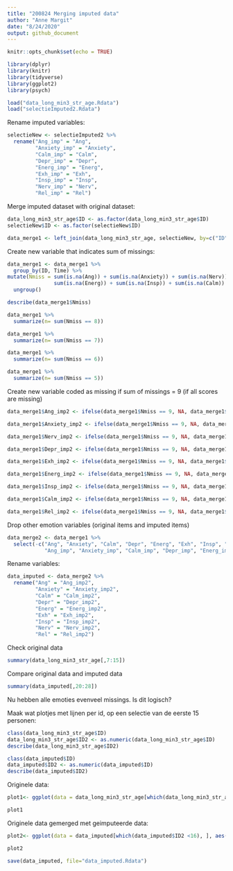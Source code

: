 ```yaml
---
title: "200824 Merging imputed data"
author: "Anne Margit"
date: "8/24/2020"
output: github_document
---
```


```r
knitr::opts_chunk$set(echo = TRUE)
```

```r
library(dplyr)
library(knitr)
library(tidyverse)
library(ggplot2)
library(psych)
```

```r
load("data_long_min3_str_age.Rdata")
load("selectieImputed2.Rdata")
```

Rename imputed variables: 
```r
selectieNew <- selectieImputed2 %>%
  rename("Ang_imp" = "Ang",
         "Anxiety_imp" = "Anxiety",
         "Calm_imp" = "Calm",
         "Depr_imp" = "Depr",
         "Energ_imp" = "Energ",
         "Exh_imp" = "Exh",
         "Insp_imp" = "Insp",
         "Nerv_imp" = "Nerv",
         "Rel_imp" = "Rel") 
```

Merge imputed dataset with original dataset:
```r
data_long_min3_str_age$ID <- as.factor(data_long_min3_str_age$ID)
selectieNew$ID <- as.factor(selectieNew$ID)

data_merge1 <- left_join(data_long_min3_str_age, selectieNew, by=c("ID", "Time"))
```

Create new variable that indicates sum of missings:
```r
data_merge1 <- data_merge1 %>%
  group_by(ID, Time) %>%
mutate(Nmiss = sum(is.na(Ang)) + sum(is.na(Anxiety)) + sum(is.na(Nerv)) + sum(is.na(Depr)) + sum(is.na(Exh)) + 
               sum(is.na(Energ)) + sum(is.na(Insp)) + sum(is.na(Calm)) + sum(is.na(Rel))) %>%
  ungroup()
```

```r
describe(data_merge1$Nmiss)

data_merge1 %>%
  summarize(n= sum(Nmiss == 8))

data_merge1 %>%
  summarize(n= sum(Nmiss == 7))

data_merge1 %>%
  summarize(n= sum(Nmiss == 6))

data_merge1 %>%
  summarize(n= sum(Nmiss == 5))
```

Create new variable coded as missing if sum of missings = 9 (if all scores are missing)
```r
data_merge1$Ang_imp2 <- ifelse(data_merge1$Nmiss == 9, NA, data_merge1$Ang_imp)

data_merge1$Anxiety_imp2 <- ifelse(data_merge1$Nmiss == 9, NA, data_merge1$Anxiety_imp)

data_merge1$Nerv_imp2 <- ifelse(data_merge1$Nmiss == 9, NA, data_merge1$Nerv_imp)

data_merge1$Depr_imp2 <- ifelse(data_merge1$Nmiss == 9, NA, data_merge1$Depr_imp)

data_merge1$Exh_imp2 <- ifelse(data_merge1$Nmiss == 9, NA, data_merge1$Exh_imp)

data_merge1$Energ_imp2 <- ifelse(data_merge1$Nmiss == 9, NA, data_merge1$Energ_imp)

data_merge1$Insp_imp2 <- ifelse(data_merge1$Nmiss == 9, NA, data_merge1$Insp_imp)

data_merge1$Calm_imp2 <- ifelse(data_merge1$Nmiss == 9, NA, data_merge1$Calm_imp)

data_merge1$Rel_imp2 <- ifelse(data_merge1$Nmiss == 9, NA, data_merge1$Rel_imp)
```

Drop other emotion variables (original items and imputed items)
```r
data_merge2 <- data_merge1 %>%
  select(-c("Ang", "Anxiety", "Calm", "Depr", "Energ", "Exh", "Insp", "Nerv", "Rel",
            "Ang_imp", "Anxiety_imp", "Calm_imp", "Depr_imp", "Energ_imp", "Exh_imp", "Insp_imp", "Nerv_imp", "Rel_imp"))
```

Rename variables:
```r
data_imputed <- data_merge2 %>%
  rename("Ang" = "Ang_imp2",
         "Anxiety" = "Anxiety_imp2",
         "Calm" = "Calm_imp2",
         "Depr" = "Depr_imp2",
         "Energ" = "Energ_imp2",
         "Exh" = "Exh_imp2",
         "Insp" = "Insp_imp2",
         "Nerv" = "Nerv_imp2",
         "Rel" = "Rel_imp2") 
```

Check original data
```r
summary(data_long_min3_str_age[,7:15])
```
Compare original data and imputed data
```r
summary(data_imputed[,20:28])
```

Nu hebben alle emoties evenveel missings. Is dit logisch? 

Maak wat plotjes met lijnen per id, op een selectie van de eerste 15 personen:
```r
class(data_long_min3_str_age$ID)
data_long_min3_str_age$ID2 <- as.numeric(data_long_min3_str_age$ID)
describe(data_long_min3_str_age$ID2)
```

```r
class(data_imputed$ID)
data_imputed$ID2 <- as.numeric(data_imputed$ID)
describe(data_imputed$ID2)
```

Originele data:
```r
plot1<- ggplot(data = data_long_min3_str_age[which(data_long_min3_str_age$ID2 <16), ], aes(x = Time, y = Ang, color=as.factor(ID2))) + geom_line() + geom_point() + facet_wrap(. ~ ID2, nrow=3)

plot1
```

Originele data gemerged met geimputeerde data:
```r
plot2<- ggplot(data = data_imputed[which(data_imputed$ID2 <16), ], aes(x = Time, y = Ang, color=as.factor(ID2))) + geom_line() + geom_point() + facet_wrap(. ~ ID2, nrow=3)

plot2
```

```r
save(data_imputed, file="data_imputed.Rdata")
```


